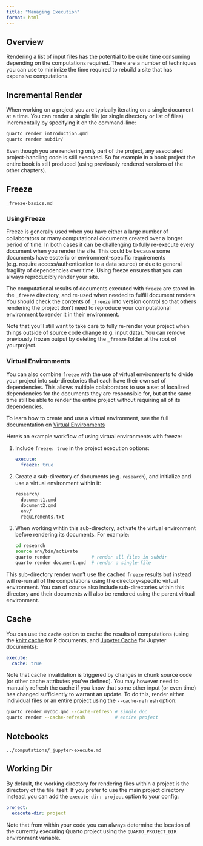 ```yaml
---
title: "Managing Execution"
format: html
---
```


## Overview

Rendering a list of input files has the potential to be quite time consuming depending on the computations required. There are a number of techniques you can use to minimize the time required to rebuild a site that has expensive computations.

## Incremental Render

When working on a project you are typically iterating on a single document at a time. You can render a single file (or single directory or list of files) incrementally by specifying it on the command-line:

``` .bash
quarto render introduction.qmd
quarto render subdir/
```

Even though you are rendering only part of the project, any associated project-handling code is still executed. So for example in a book project the entire book is still produced (using previously rendered versions of the other chapters).

## Freeze

``` include
_freeze-basics.md
```

### Using Freeze

Freeze is generally used when you have either a large number of collaborators or many computational documents created over a longer period of time. In both cases it can be challenging to fully re-execute every document when you render the site. This could be because some documents have esoteric or environment-specific requirements (e.g. require access/authentication to a data source) or due to general fragility of dependencies over time. Using freeze ensures that you can always reproducibly render your site.

The computational results of documents executed with `freeze` are stored in the `_freeze` directory, and re-used when needed to fulfill document renders. You should check the contents of `_freeze` into version control so that others rendering the project don't need to reproduce your computational environment to render it in their environment.

Note that you'll still want to take care to fully re-render your project when things outside of source code change (e.g. input data). You can remove previously frozen output by deleting the `_freeze` folder at the root of yourproject.

### Virtual Environments {#freeze-virtual-environments}

You can also combine `freeze` with the use of virtual environments to divide your project into sub-directories that each have their own set of dependencies. This allows multiple collaborators to use a set of localized dependencies for the documents they are responsible for, but at the same time still be able to render the entire project without requiring all of its dependencies.

To learn how to create and use a virtual environment, see the full documentation on [Virtual Environments](virtual-environments.qmd)

Here's an example workflow of using virtual environments with freeze:

1.  Include `freeze: true` in the project execution options:

    ``` yaml
    execute:
      freeze: true
    ```

2.  Create a sub-directory of documents (e.g. `research`), and initialize and use a virtual environment within it:

    ``` default
    research/
      document1.qmd
      document2.qmd
      env/
      requirements.txt
    ```

3.  When working wihtin this sub-directory, activate the virtual environment before rendering its documents. For example:

    ``` .bash
    cd research
    source env/bin/activate
    quarto render               # render all files in subdir
    quarto render document.qmd  # render a single-file
    ```

This sub-directory render won't use the cached `freeze` results but instead will re-run all of the computations using the directory-specific virtual environment. You can of course also include sub-directories within this directory and their documents will also be rendered using the parent virtual environment.

## Cache

You can use the `cache` option to cache the results of computations (using the [knitr cache](https://yihui.org/knitr/demo/cache/) for R documents, and [Jupyter Cache](https://jupyter-cache.readthedocs.io/en/latest/) for Jupyter documents):

``` yaml
execute:
  cache: true
```

Note that cache invalidation is triggered by changes in chunk source code (or other cache attributes you've defined). You may however need to manually refresh the cache if you know that some other input (or even time) has changed sufficiently to warrant an update. To do this, render either individual files or an entire project using the `--cache-refresh` option:

``` .bash
quarto render mydoc.qmd --cache-refresh # single doc
quarto render --cache-refresh           # entire project
```

## Notebooks

``` include
../computations/_jupyter-execute.md
```

## Working Dir

By default, the working directory for rendering files within a project is the directory of the file itself. If you prefer to use the main project directory instead, you can add the `execute-dir: project` option to your config:

``` yaml
project:
  execute-dir: project
```

Note that from within your code you can always determine the location of the currently executing Quarto project using the `QUARTO_PROJECT_DIR` environment variable.
